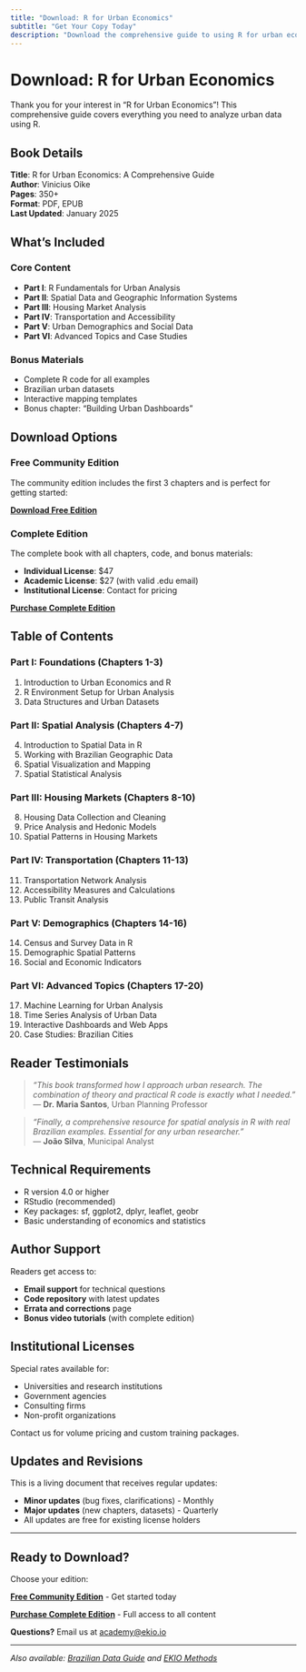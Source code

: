 ```yaml
---
title: "Download: R for Urban Economics"
subtitle: "Get Your Copy Today"
description: "Download the comprehensive guide to using R for urban economic analysis and spatial data science."
---
```


# Download: R for Urban Economics

Thank you for your interest in "R for Urban Economics"! This comprehensive guide covers everything you need to analyze urban data using R.

## Book Details

**Title**: R for Urban Economics: A Comprehensive Guide  
**Author**: Vinicius Oike  
**Pages**: 350+  
**Format**: PDF, EPUB  
**Last Updated**: January 2025  

## What's Included

### Core Content
- **Part I**: R Fundamentals for Urban Analysis
- **Part II**: Spatial Data and Geographic Information Systems
- **Part III**: Housing Market Analysis
- **Part IV**: Transportation and Accessibility
- **Part V**: Urban Demographics and Social Data
- **Part VI**: Advanced Topics and Case Studies

### Bonus Materials
- Complete R code for all examples
- Brazilian urban datasets
- Interactive mapping templates
- Bonus chapter: "Building Urban Dashboards"

## Download Options

### Free Community Edition
The community edition includes the first 3 chapters and is perfect for getting started:

**[Download Free Edition](mailto:academy@ekio.io?subject=R%20Urban%20Economics%20-%20Free%20Edition)**

### Complete Edition
The complete book with all chapters, code, and bonus materials:

- **Individual License**: $47
- **Academic License**: $27 (with valid .edu email)
- **Institutional License**: Contact for pricing

**[Purchase Complete Edition](mailto:academy@ekio.io?subject=R%20Urban%20Economics%20-%20Purchase%20Inquiry)**

## Table of Contents

### Part I: Foundations (Chapters 1-3)
1. Introduction to Urban Economics and R
2. R Environment Setup for Urban Analysis  
3. Data Structures and Urban Datasets

### Part II: Spatial Analysis (Chapters 4-7)
4. Introduction to Spatial Data in R
5. Working with Brazilian Geographic Data
6. Spatial Visualization and Mapping
7. Spatial Statistical Analysis

### Part III: Housing Markets (Chapters 8-10)
8. Housing Data Collection and Cleaning
9. Price Analysis and Hedonic Models
10. Spatial Patterns in Housing Markets

### Part IV: Transportation (Chapters 11-13)
11. Transportation Network Analysis
12. Accessibility Measures and Calculations
13. Public Transit Analysis

### Part V: Demographics (Chapters 14-16)
14. Census and Survey Data in R
15. Demographic Spatial Patterns
16. Social and Economic Indicators

### Part VI: Advanced Topics (Chapters 17-20)
17. Machine Learning for Urban Analysis
18. Time Series Analysis of Urban Data
19. Interactive Dashboards and Web Apps
20. Case Studies: Brazilian Cities

## Reader Testimonials

> *"This book transformed how I approach urban research. The combination of theory and practical R code is exactly what I needed."*  
> — **Dr. Maria Santos**, Urban Planning Professor

> *"Finally, a comprehensive resource for spatial analysis in R with real Brazilian examples. Essential for any urban researcher."*  
> — **João Silva**, Municipal Analyst

## Technical Requirements

- R version 4.0 or higher
- RStudio (recommended)
- Key packages: sf, ggplot2, dplyr, leaflet, geobr
- Basic understanding of economics and statistics

## Author Support

Readers get access to:

- **Email support** for technical questions
- **Code repository** with latest updates
- **Errata and corrections** page
- **Bonus video tutorials** (with complete edition)

## Institutional Licenses

Special rates available for:

- Universities and research institutions
- Government agencies
- Consulting firms
- Non-profit organizations

Contact us for volume pricing and custom training packages.

## Updates and Revisions

This is a living document that receives regular updates:

- **Minor updates** (bug fixes, clarifications) - Monthly
- **Major updates** (new chapters, datasets) - Quarterly
- All updates are free for existing license holders

---

## Ready to Download?

Choose your edition:

**[Free Community Edition](mailto:academy@ekio.io?subject=R%20Urban%20Economics%20-%20Free%20Edition)** - Get started today

**[Purchase Complete Edition](mailto:academy@ekio.io?subject=R%20Urban%20Economics%20-%20Purchase%20Inquiry)** - Full access to all content

**Questions?** Email us at [academy@ekio.io](mailto:academy@ekio.io)

---

*Also available: [Brazilian Data Guide](../brazilian-data-guide/index.qmd) and [EKIO Methods](../ekio-methods/index.qmd)*